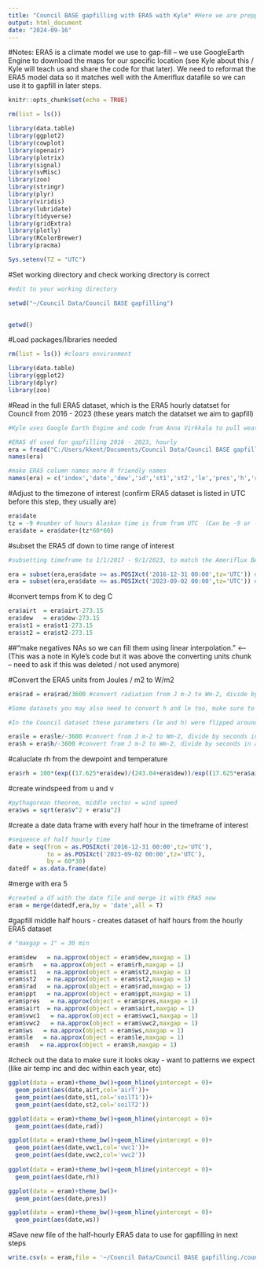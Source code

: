 ```yaml
---
title: "Council BASE gapfilling with ERA5 with Kyle" #Here we are prepping the ERA5 model to use for gapfilling in the Ameriflux BASE dataset. EAR5 is hourly, so we break it into half-hourly increments to match that of Ameriflux, and we gapfill those half-hours so we have a continuous dataset to be able to fill in the gaps within the BASE Ameriflux dataset. (Might be slightly different it you're using the Ameriflux Fullset dataset*)
output: html_document
date: "2024-09-16"
---
```


#Notes: ERA5 is a climate model we use to gap-fill -- we use GoogleEarth Engine to download the maps for our specific location (see Kyle about this / Kyle will teach us and share the code for that later). We need to reformat the ERA5 model data so it matches well with the Ameriflux datafile so we can use it to gapfill in later steps. 


```r
knitr::opts_chunk$set(echo = TRUE)
```

```r
rm(list = ls())

library(data.table)
library(ggplot2)
library(cowplot)
library(openair)
library(plotrix)
library(signal)
library(svMisc)
library(zoo)
library(stringr)
library(plyr)
library(viridis)
library(lubridate)
library(tidyverse)
library(gridExtra)
library(plotly)
library(RColorBrewer)
library(pracma)

Sys.setenv(TZ = "UTC")

```

#Set working directory and check working directory is correct
```r
#edit to your working directory 

setwd("~/Council Data/Council BASE gapfilling") 

 
getwd()
```

#Load packages/libraries needed

```r

rm(list = ls()) #clears environment 

library(data.table)
library(ggplot2)
library(dplyr)
library(zoo)
```


#Read in the full ERA5 dataset, which is the ERA5 hourly datatset for Council from 2016 - 2023 (these years match the datatset we aim to gapfill)

```r
#Kyle uses Google Earth Engine and code from Anna Virkkala to pull weather data from our site's coordinates -- he will teach us / post the code later on. For now, he pulled and compiled the ERA5 data for us. 

#ERA5 df used for gapfilling 2016 - 2023, hourly
era = fread("C:/Users/kkent/Documents/Council Data/Council BASE gapfilling/ERA5hourly_2016_2023_Council.csv")
names(era)

#make ERA5 column names more R friendly names
names(era) = c('index','date','dew','id','st1','st2','le','pres','h','rad','airt','ppt','u','v','vwc1','vwc2', 'geo')

```

#Adjust to the timezone of interest (confirm ERA5 dataset is listed in UTC before this step, they usually are)
```r
era$date
tz = -9 #number of hours Alaskan time is from from UTC  (Can be -9 or -8 depending on where in AK you are)
era$date = era$date+(tz*60*60)
```


#subset the ERA5 df down to time range of interest

```r
#subsetting timeframe to 1/1/2017 - 9/1/2023, to match the Ameriflux BASE dataset or whichever dataset you're working with 

era = subset(era,era$date >= as.POSIXct('2016-12-31 00:00',tz='UTC')) #greater than this date
era = subset(era,era$date <= as.POSIXct('2023-09-02 00:00',tz='UTC')) #less than this date
```


#convert temps from K to deg C

```r
era$airt  = era$airt-273.15
era$dew   = era$dew-273.15
era$st1 = era$st1-273.15
era$st2 = era$st2-273.15
```

##"make negatives NAs so we can fill them using linear interpolation." <--(This was a note in Kyle's code but it was above the converting units chunk -- need to ask if this was deleted / not used anymore)

#Convert the ERA5 units from Joules / m2 to W/m2

```r
era$rad = era$rad/3600 #convert radiation from J m-2 to Wm-2, divide by seconds in an hour

#Some datasets you may also need to convert h and le too, make sure to check the starting units 

#In the Council dataset these parameters (le and h) were flipped around, so we used -36000

era$le = era$le/-3600 #convert from J m-2 to Wm-2, divide by seconds in an hour
era$h = era$h/-3600 #convert from J m-2 to Wm-2, divide by seconds in an hour

```


#caluclate rh from the dewpoint and temperature

```r
era$rh = 100*(exp((17.625*era$dew)/(243.04+era$dew))/exp((17.625*era$airt)/(243.04+era$airt)))
```


#create windspeed from u and v

```r
#pythagorean theorem, middle vector = wind speed
era$ws = sqrt(era$v^2 + era$u^2)
```


#create a date data frame with every half hour in the timeframe of interest

```r
#sequence of half hourly time
date = seq(from = as.POSIXct('2016-12-31 00:00',tz='UTC'),
           to = as.POSIXct('2023-09-02 00:00',tz='UTC'),
           by = 60*30)
datedf = as.data.frame(date)

```


#merge with era 5
```r
#created a df with the date file and merge it with ERA5 now 
eram = merge(datedf,era,by = 'date',all = T)
```


#gapfill middle half hours - creates dataset of half hours from the hourly ERA5 dataset

```r
# "maxgap = 1" = 30 min

eram$dew   = na.approx(object = eram$dew,maxgap = 1)
eram$rh   = na.approx(object = eram$rh,maxgap = 1)
eram$st1   = na.approx(object = eram$st2,maxgap = 1)
eram$st2   = na.approx(object = eram$st2,maxgap = 1)
eram$rad   = na.approx(object = eram$rad,maxgap = 1)
eram$ppt   = na.approx(object = eram$ppt,maxgap = 1)
eram$pres   = na.approx(object = eram$pres,maxgap = 1)
eram$airt  = na.approx(object = eram$airt,maxgap = 1)
eram$vwc1   = na.approx(object = eram$vwc1,maxgap = 1)
eram$vwc2   = na.approx(object = eram$vwc2,maxgap = 1)
eram$ws   = na.approx(object = eram$ws,maxgap = 1)
eram$le   = na.approx(object = eram$le,maxgap = 1)
eram$h   = na.approx(object = eram$h,maxgap = 1)
```



#check out the data to make sure it looks okay - want to patterns we expect (like air temp inc and dec within each year, etc)
```r
ggplot(data = eram)+theme_bw()+geom_hline(yintercept = 0)+
  geom_point(aes(date,airt,col='airT'))+
  geom_point(aes(date,st1,col='soilT1'))+
  geom_point(aes(date,st2,col='soilT2'))

ggplot(data = eram)+theme_bw()+geom_hline(yintercept = 0)+
  geom_point(aes(date,rad))

ggplot(data = eram)+theme_bw()+geom_hline(yintercept = 0)+
  geom_point(aes(date,vwc1,col='vwc1'))+
  geom_point(aes(date,vwc2,col='vwc2'))
  
ggplot(data = eram)+theme_bw()+geom_hline(yintercept = 0)+
  geom_point(aes(date,rh))

ggplot(data = eram)+theme_bw()+
  geom_point(aes(date,pres))

ggplot(data = eram)+theme_bw()+geom_hline(yintercept = 0)+
  geom_point(aes(date,ws))
```
  
#Save new file of the half-hourly ERA5 data to use for gapfilling in next steps 

```r
write.csv(x = eram,file = '~/Council Data/Council BASE gapfilling./council_era5.csv',row.names = F)
```



